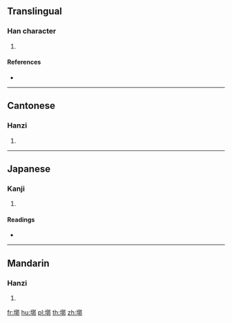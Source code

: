==Translingual==

===Han character===
{{Han char|rn=32|rad=土|as=11|sn=14|four=47127|canj=GYDL|ids=⿰土郭}}

# {{defn|Han|rs=土11}}

====References====
* {{Han ref|kx=0238.060|dkj=05425|dj=0476.130|hdz=10473.170|uh=588E|ud=22670|bh=E162|bd=57698}}

----

==Cantonese==

===Hanzi===
{{yue-hanzi|jyut=[[gwok3]]|y=gwok3}}

# {{defn|lang=yue|sort=土11}}

----

==Japanese==

===Kanji===
{{ja-kanji|grade=|rs=土11}}

# {{defn|lang=ja|sort=土11}}

====Readings====
* {{ja-readings|on=[[かく]] (kaku)|kun=[[くるわ]] (kuruwa)}}

----

==Mandarin==

===Hanzi===
{{cmn-hanzi|pin=[[guō]] ([[guo1]]), [[guò]] ([[guo4]])|wg=kuo<sup>1</sup>, kuo<sup>4</sup>}}

# {{defn|lang=cmn|sort=土11}}

[[fr:墎]]
[[hu:墎]]
[[pl:墎]]
[[th:墎]]
[[zh:墎]]